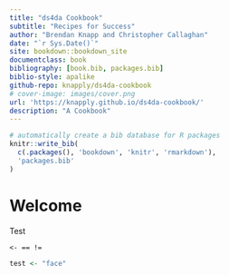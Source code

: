 ```yaml
---
title: "ds4da Cookbook"
subtitle: "Recipes for Success"
author: "Brendan Knapp and Christopher Callaghan"
date: "`r Sys.Date()`"
site: bookdown::bookdown_site
documentclass: book
bibliography: [book.bib, packages.bib]
biblio-style: apalike
github-repo: knapply/ds4da-cookbook
# cover-image: images/cover.png
url: 'https://knapply.github.io/ds4da-cookbook/'
description: "A Cookbook"
---
```




```r
# automatically create a bib database for R packages
knitr::write_bib(
  c(.packages(), 'bookdown', 'knitr', 'rmarkdown'),
  'packages.bib'
)
```

# Welcome {-}

Test 

`<- == !=`

```r
test <- "face"
```

